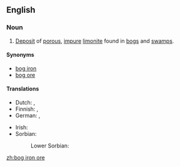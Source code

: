 ==English==

===Noun===
{{wikipedia}}
{{en-noun|head=[[bog iron]] [[ore]]|-}}

# {{context|geology|lang=en}} [[deposit|Deposit]] of [[porous]], [[impure]] [[limonite]] found in [[bog]]s and [[swamp]]s.

====Synonyms====
* [[bog iron]]
* [[bog ore]]

====Translations====
{{trans-top|deposit}}
* Dutch: {{t+|nl|oer|n}}, {{t|nl|ijzeroer|n}}
* Finnish: {{t|fi|suomalmi}} {{qualifier|in bog}}, {{t+|fi|järvimalmi}} {{qualifier|in lake}}
* German: {{t|de|Raseneisenstein|m}}, {{t|de|Raseneisenerz|n}}
{{trans-mid}}
* Irish: {{t|ga|cac iarainn|m}}
* Sorbian:
*: Lower Sorbian: {{t|dsb|ruda|f}}
{{trans-bottom}}

[[zh:bog iron ore]]
